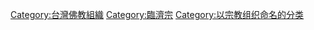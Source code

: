 {{Catmore|千佛山菩提寺}}

[[Category:台灣佛教組織‎|Category:台灣佛教組織‎]]
[[Category:臨濟宗|Category:臨濟宗]]
[[Category:以宗教组织命名的分类|Category:以宗教组织命名的分类]]
